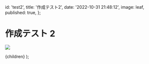 
  id: 'test2',
  title: '作成テスト2',
  date: '2022-10-31 21:48:12',
  image: leaf,
  published: true,
};

# 作成テスト 2

<Image src={leaf} />

  <ArticleLayout meta={meta}>{children}</ArticleLayout>
);
